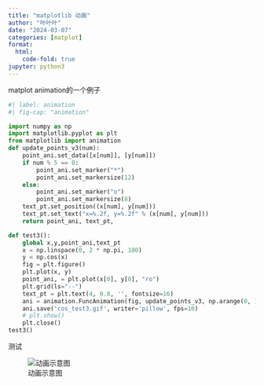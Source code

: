 ```yaml
---
title: "matplotlib 动画"
author: "叶叶叶"
date: "2024-03-07"
categories: [matplot]
format:
  html:
    code-fold: true
jupyter: python3
---
```


matplot animation的一个例子

```python
#| label: animation
#| fig-cap: "animation"

import numpy as np
import matplotlib.pyplot as plt
from matplotlib import animation
def update_points_v3(num):
    point_ani.set_data([x[num]], [y[num]])
    if num % 5 == 0:
        point_ani.set_marker("*")
        point_ani.set_markersize(12)
    else:
        point_ani.set_marker("o")
        point_ani.set_markersize(8)
    text_pt.set_position((x[num], y[num]))
    text_pt.set_text("x=%.2f, y=%.2f" % (x[num], y[num]))
    return point_ani, text_pt,

def test3():
    global x,y,point_ani,text_pt
    x = np.linspace(0, 2 * np.pi, 100)
    y = np.cos(x)
    fig = plt.figure()
    plt.plot(x, y)
    point_ani, = plt.plot(x[0], y[0], "ro")
    plt.grid(ls="--")
    text_pt = plt.text(4, 0.8, '', fontsize=16)
    ani = animation.FuncAnimation(fig, update_points_v3, np.arange(0, 100), interval=100, blit=True)
    ani.save('cos_test3.gif', writer='pillow', fps=10)
    # plt.show()
    plt.close()
test3()    
```

测试

![动画示意图](cos_test3.gif)